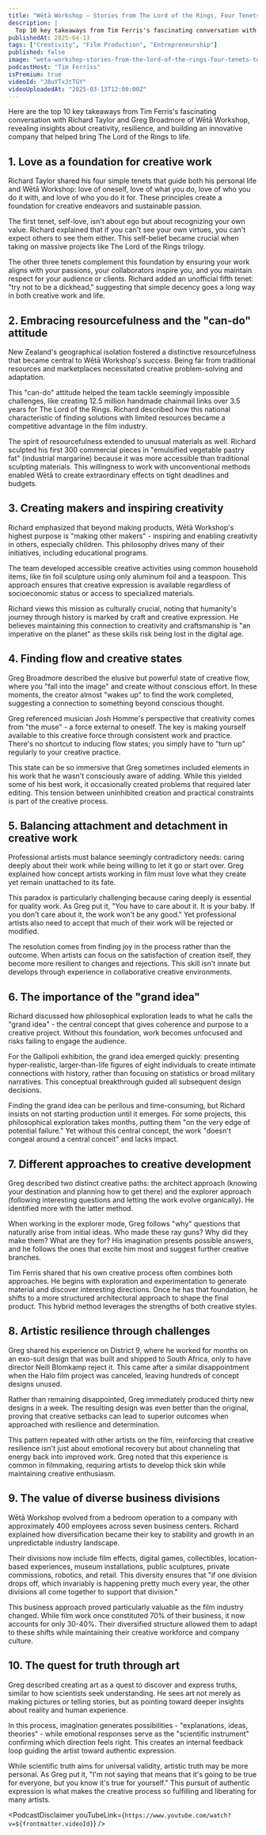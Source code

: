 ```yaml
---
title: "Wētā Workshop — Stories from The Lord of the Rings, Four Tenets to Live By, and Untapping Creativity"
description: |
  Top 10 key takeaways from Tim Ferris's fascinating conversation with Richard Taylor and Greg Broadmore of Wētā Workshop, revealing insights about creativity, resilience, and building an innovative company that helped bring The Lord of the Rings to life.
publishedAt: 2025-04-13
tags: ["Creativity", "Film Production", "Entrepreneurship"]
published: false
image: "weta-workshop-stories-from-the-lord-of-the-rings-four-tenets-to-live-by-untapping-creativity.jpg"
podcastHost: "Tim Ferriss"
isPremium: true
videoId: "J8uYTxJtTGY"
videoUploadedAt: "2025-03-13T12:00:00Z"
---
```



<PodcastSummaryPageLayout frontmatter={frontmatter}>

Here are the top 10 key takeaways from Tim Ferris's fascinating conversation with Richard Taylor and Greg Broadmore of Wētā Workshop, revealing insights about creativity, resilience, and building an innovative company that helped bring The Lord of the Rings to life.

## 1. Love as a foundation for creative work

Richard Taylor shared his four simple tenets that guide both his personal life and Wētā Workshop: love of oneself, love of what you do, love of who you do it with, and love of who you do it for. These principles create a foundation for creative endeavors and sustainable passion.

The first tenet, self-love, isn't about ego but about recognizing your own value. Richard explained that if you can't see your own virtues, you can't expect others to see them either. This self-belief became crucial when taking on massive projects like The Lord of the Rings trilogy.

The other three tenets complement this foundation by ensuring your work aligns with your passions, your collaborators inspire you, and you maintain respect for your audience or clients. Richard added an unofficial fifth tenet: "try not to be a dickhead," suggesting that simple decency goes a long way in both creative work and life.

## 2. Embracing resourcefulness and the "can-do" attitude

New Zealand's geographical isolation fostered a distinctive resourcefulness that became central to Wētā Workshop's success. Being far from traditional resources and marketplaces necessitated creative problem-solving and adaptation.

This "can-do" attitude helped the team tackle seemingly impossible challenges, like creating 12.5 million handmade chainmail links over 3.5 years for The Lord of the Rings. Richard described how this national characteristic of finding solutions with limited resources became a competitive advantage in the film industry.

The spirit of resourcefulness extended to unusual materials as well. Richard sculpted his first 300 commercial pieces in "emulsified vegetable pastry fat" (industrial margarine) because it was more accessible than traditional sculpting materials. This willingness to work with unconventional methods enabled Wētā to create extraordinary effects on tight deadlines and budgets.

## 3. Creating makers and inspiring creativity

Richard emphasized that beyond making products, Wētā Workshop's highest purpose is "making other makers" - inspiring and enabling creativity in others, especially children. This philosophy drives many of their initiatives, including educational programs.

The team developed accessible creative activities using common household items, like tin foil sculpture using only aluminum foil and a teaspoon. This approach ensures that creative expression is available regardless of socioeconomic status or access to specialized materials.

Richard views this mission as culturally crucial, noting that humanity's journey through history is marked by craft and creative expression. He believes maintaining this connection to creativity and craftsmanship is "an imperative on the planet" as these skills risk being lost in the digital age.

## 4. Finding flow and creative states

Greg Broadmore described the elusive but powerful state of creative flow, where you "fall into the image" and create without conscious effort. In these moments, the creator almost "wakes up" to find the work completed, suggesting a connection to something beyond conscious thought.

Greg referenced musician Josh Homme's perspective that creativity comes from "the muse" - a force external to oneself. The key is making yourself available to this creative force through consistent work and practice. There's no shortcut to inducing flow states; you simply have to "turn up" regularly to your creative practice.

This state can be so immersive that Greg sometimes included elements in his work that he wasn't consciously aware of adding. While this yielded some of his best work, it occasionally created problems that required later editing. This tension between uninhibited creation and practical constraints is part of the creative process.

## 5. Balancing attachment and detachment in creative work

Professional artists must balance seemingly contradictory needs: caring deeply about their work while being willing to let it go or start over. Greg explained how concept artists working in film must love what they create yet remain unattached to its fate.

This paradox is particularly challenging because caring deeply is essential for quality work. As Greg put it, "You have to care about it. It is your baby. If you don't care about it, the work won't be any good." Yet professional artists also need to accept that much of their work will be rejected or modified.

The resolution comes from finding joy in the process rather than the outcome. When artists can focus on the satisfaction of creation itself, they become more resilient to changes and rejections. This skill isn't innate but develops through experience in collaborative creative environments.

## 6. The importance of the "grand idea"

Richard discussed how philosophical exploration leads to what he calls the "grand idea" - the central concept that gives coherence and purpose to a creative project. Without this foundation, work becomes unfocused and risks failing to engage the audience.

For the Gallipoli exhibition, the grand idea emerged quickly: presenting hyper-realistic, larger-than-life figures of eight individuals to create intimate connections with history, rather than focusing on statistics or broad military narratives. This conceptual breakthrough guided all subsequent design decisions.

Finding the grand idea can be perilous and time-consuming, but Richard insists on not starting production until it emerges. For some projects, this philosophical exploration takes months, putting them "on the very edge of potential failure." Yet without this central concept, the work "doesn't congeal around a central conceit" and lacks impact.

## 7. Different approaches to creative development

Greg described two distinct creative paths: the architect approach (knowing your destination and planning how to get there) and the explorer approach (following interesting questions and letting the work evolve organically). He identified more with the latter method.

When working in the explorer mode, Greg follows "why" questions that naturally arise from initial ideas. Who made these ray guns? Why did they make them? What are they for? His imagination presents possible answers, and he follows the ones that excite him most and suggest further creative branches.

Tim Ferris shared that his own creative process often combines both approaches. He begins with exploration and experimentation to generate material and discover interesting directions. Once he has that foundation, he shifts to a more structured architectural approach to shape the final product. This hybrid method leverages the strengths of both creative styles.

## 8. Artistic resilience through challenges

Greg shared his experience on District 9, where he worked for months on an exo-suit design that was built and shipped to South Africa, only to have director Neill Blomkamp reject it. This came after a similar disappointment when the Halo film project was canceled, leaving hundreds of concept designs unused.

Rather than remaining disappointed, Greg immediately produced thirty new designs in a week. The resulting design was even better than the original, proving that creative setbacks can lead to superior outcomes when approached with resilience and determination.

This pattern repeated with other artists on the film, reinforcing that creative resilience isn't just about emotional recovery but about channeling that energy back into improved work. Greg noted that this experience is common in filmmaking, requiring artists to develop thick skin while maintaining creative enthusiasm.

## 9. The value of diverse business divisions

Wētā Workshop evolved from a bedroom operation to a company with approximately 400 employees across seven business centers. Richard explained how diversification became their key to stability and growth in an unpredictable industry landscape.

Their divisions now include film effects, digital games, collectibles, location-based experiences, museum installations, public sculptures, private commissions, robotics, and retail. This diversity ensures that "if one division drops off, which invariably is happening pretty much every year, the other divisions all come together to support that division."

This business approach proved particularly valuable as the film industry changed. While film work once constituted 70% of their business, it now accounts for only 30-40%. Their diversified structure allowed them to adapt to these shifts while maintaining their creative workforce and company culture.

## 10. The quest for truth through art

Greg described creating art as a quest to discover and express truths, similar to how scientists seek understanding. He sees art not merely as making pictures or telling stories, but as pointing toward deeper insights about reality and human experience.

In this process, imagination generates possibilities - "explanations, ideas, theories" - while emotional responses serve as the "scientific instrument" confirming which direction feels right. This creates an internal feedback loop guiding the artist toward authentic expression.

While scientific truth aims for universal validity, artistic truth may be more personal. As Greg put it, "I'm not saying that means that it's going to be true for everyone, but you know it's true for yourself." This pursuit of authentic expression is what makes the creative process so fulfilling and liberating for many artists.

<PodcastDisclaimer
  youTubeLink={`https://www.youtube.com/watch?v=${frontmatter.videoId}`}
/>

</PodcastSummaryPageLayout>
